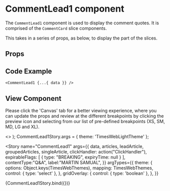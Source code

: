 

<Meta
  title="Newskit Slices/Comment Lead 1"
  component={CommentLead1}
/>

# CommentLead1 component
The `CommentLead1` component is used to display the comment quotes.
It is comprised of the `CommentCard` slice components.

This takes in a series of props, as below, to display the part of the slices.

## Props
<Props of={CommentLead1} />

## Code Example
`<CommentLead1 {...{ data }} />`

## View Component
Please click the 'Canvas' tab for a better viewing experience, where you can update the props and review at the different breakpoints by clicking the preview icon and selecting from our list of pre-defined breakpoints (XS, SM, MD, LG and XL).

  <TCThemeProvider theme={theme}>
    <>
      <GridOverlay show={gridOverlay} />
      <CommentLead1 {...{ data, articles, leadArticle, clickHandler, groupedArticles, singleArticle }} />
    </>
  </TCThemeProvider>
);
CommentLead1Story.args = {
  theme: 'TimesWebLightTheme'
};

<Story 
  name="CommentLead1"
  args={{
    data,
    articles,
    leadArticle,
    groupedArticles,
    singleArticle,
    clickHandler: action("ClickHandler"),
    expirableFlags: [
        {
          type: "BREAKING",
          expiryTime: null
        }
    ],
    contentType:"Q&A",
    label:"MARTIN SAMUAL",
  }}
  argTypes={{
    theme: {
      options: Object.keys(TimesWebThemes),
      mapping: TimesWebThemes,
      control: { type: 'select' },
    },
    gridOverlay: {
      control: { type: 'boolean' },
    },
  }}
>
  {CommentLead1Story.bind({})}
</Story>
